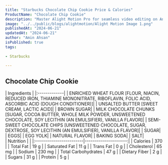 ```yaml
---
title: "Starbucks Chocolate Chip Cookie Price & Calories"
ProductName: "Chocolate Chip Cookie" 
description: "Master Alight Motion Pro for seamless video editing on Android, iOS, and Tablets with our ultimate guide, unlocking advanced features and elevating your skills in 2024!"
image: "../../public/blogs/alightmotion/Alight Motion Image 1.png"
publishedAt: "2024-06-21"
updatedAt: "2024-06-21"
author: "Amin Ahsan"
isPublished: true
tags:
 
- Starbucks
      
---
```


 
## Chocolate Chip Cookie 
  
<div className="tables-container">
  <div className="table-wrapper">
    | Ingredients  |  
    |:-------------|
    | ENRICHED WHEAT FLOUR [FLOUR, NIACIN, REDUCED IRON, THIAMINE MONONITRATE, RIBOFLAVIN, FOLIC ACID, ASCORBIC ACID (DOUGH CONDITIONER)]|
    | UNSALTED BUTTER [SWEET CREAM, LACTIC ACID]|
    | BROWN SUGAR|
    | MILK CHOCOLATE CHUNKS [SUGAR, COCOA BUTTER, WHOLE MILK POWDER, UNSWEETENED CHOCOLATE, SOY LECITHIN (AN EMULSIFIER), VANILLA FLAVOR]|
    | SEMI-SWEET CHOCOLATE CHIPS [UNSWEETENED CHOCOLATE, SUGAR, DEXTROSE, SOY LECITHIN (AN EMULSIFIER), VANILLA FLAVOR]|
    | SUGAR|
    | EGGS|
    | EGG YOLK|
    | NATURAL FLAVOR|
    | BAKING SODA|
    | SALT|
    </div>
  <div className="table-wrapper">
    | Nutrition               |                      |  
    |:------------------------|---------------------:|
    | Calories                | 370                  |
    | Total Fat               | 19 g                 |
    | Saturated Fat           | 11 g                 |
    | Trans Fat               | 0 g                  |
    | Cholesterol             | 65 mg                |
    | Sodium                  | 230 mg               |
    | Total Carbohydrates     | 47 g                 |
    | Dietary Fiber           | 2 g                  |
    | Sugars                  | 31 g                 |
    | Protein                 | 5 g                  |
  </div>
</div>
<style jsx>{`
  .tables-container {
    display: flex;
    flex-direction: row;
    gap: 30px;
  }
  .table-wrapper {
    width: 500px; /* Adjust as needed */
  }
  @media (max-width: 768px) {
    .tables-container {
      flex-direction: column;
      gap: 0px; /* Adjust as needed */
    }
    .table-wrapper {
      width: 100%; /* Adjust as needed */
    }
  }
`}</style>

